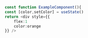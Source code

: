 ```typescript
const function ExampleComponent(){
const [color,setColor] = useState()
return <div style={{
    flex:1
    color:orange
}} />
```
